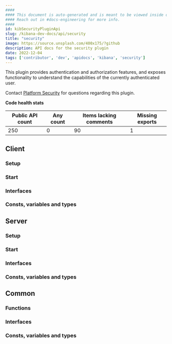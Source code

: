 ```yaml
---
####
#### This document is auto-generated and is meant to be viewed inside our experimental, new docs system.
#### Reach out in #docs-engineering for more info.
####
id: kibSecurityPluginApi
slug: /kibana-dev-docs/api/security
title: "security"
image: https://source.unsplash.com/400x175/?github
description: API docs for the security plugin
date: 2022-12-04
tags: ['contributor', 'dev', 'apidocs', 'kibana', 'security']
---
```


This plugin provides authentication and authorization features, and exposes functionality to understand the capabilities of the currently authenticated user.

Contact [Platform Security](https://github.com/orgs/elastic/teams/kibana-security) for questions regarding this plugin.

**Code health stats**

| Public API count  | Any count | Items lacking comments | Missing exports |
|-------------------|-----------|------------------------|-----------------|
| 250 | 0 | 90 | 1 |

## Client

### Setup
<DocDefinitionList data={[securityObj.client.setup]}/>

### Start
<DocDefinitionList data={[securityObj.client.start]}/>

### Interfaces
<DocDefinitionList data={securityObj.client.interfaces}/>

### Consts, variables and types
<DocDefinitionList data={securityObj.client.misc}/>

## Server

### Setup
<DocDefinitionList data={[securityObj.server.setup]}/>

### Start
<DocDefinitionList data={[securityObj.server.start]}/>

### Interfaces
<DocDefinitionList data={securityObj.server.interfaces}/>

### Consts, variables and types
<DocDefinitionList data={securityObj.server.misc}/>

## Common

### Functions
<DocDefinitionList data={securityObj.common.functions}/>

### Interfaces
<DocDefinitionList data={securityObj.common.interfaces}/>

### Consts, variables and types
<DocDefinitionList data={securityObj.common.misc}/>

